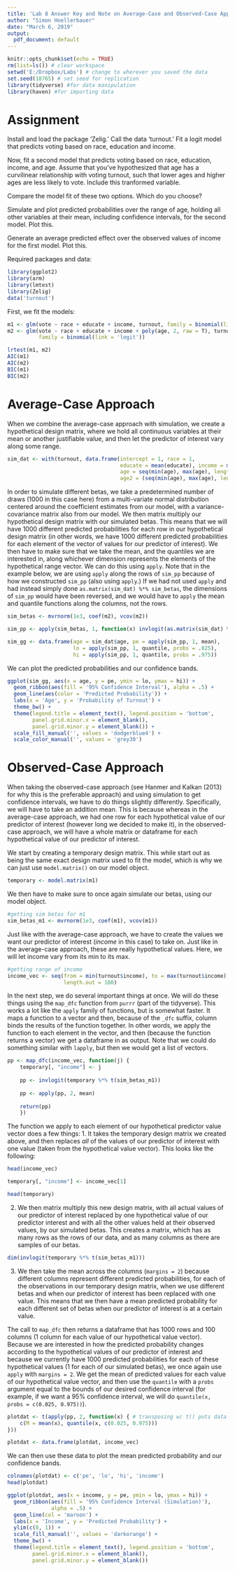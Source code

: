 ---
title: 'Lab 8 Answer Key and Note on Average-Case and Observed-Case Approachs'
author: "Simon Hoellerbauer"
date: "March 6, 2019"
output:
  pdf_document: default
---

```{r setup, include=FALSE}
knitr::opts_chunk$set(echo = TRUE)
rm(list=ls()) # clear workspace
setwd('E:/Dropbox/Labs') # change to wherever you saved the data
set.seed(18765) # set seed for replication
library(tidyverse) #for data manipulation
library(haven) #for importing data
```


# Assignment

Install and load the package 'Zelig.' Call the data 'turnout.' Fit a logit model that predicts voting based on race, education and income. 

Now, fit a second model that predicts voting based on race, education, income, and age. Assume that you've hypothesized that age has a curvilinear relationship with voting turnout, such that lower ages and higher ages are less likely to vote. Include this tranformed variable.

Compare the model fit of these two options. Which do you choose?

Simulate and plot predicted probabilities over the range of age, holding all other variables at their mean, including confidence intervals, for the second model. Plot this.

Generate an average predicted effect over the observed values of income for the first model. Plot this.

Required packages and data:
```{r, message=FALSE}
library(ggplot2)
library(arm)
library(lmtest)
library(Zelig)
data('turnout')
```


First, we fit the models:
```{r}
m1 <- glm(vote ~ race + educate + income, turnout, family = binomial(link = 'logit'))
m2 <- glm(vote ~ race + educate + income + poly(age, 2, raw = T), turnout, 
          family = binomial(link = 'logit'))

lrtest(m1, m2)
AIC(m1)
AIC(m2)
BIC(m1)
BIC(m2)
```

# Average-Case Approach

When we combine the average-case approach with simulation, we create a hypothetical design matrix, where we hold all continuous variables at their mean or another justifiable value, and then let the predictor of interest vary along some range. 


```{r}
sim_dat <- with(turnout, data.frame(intercept = 1, race = 1,
                                    educate = mean(educate), income = mean(income),
                                    age = seq(min(age), max(age), length.out = 100),
                                    age2 = (seq(min(age), max(age), length.out = 100))^2))
```

In order to simulate different betas, we take a predetermined number of draws (1000 in this case here) from a multi-variate normal distribution centered around the coefficient estimates from our model, with a variance-covariance matrix also from our model. We then matrix multiply our hypothetical design matrix with our simulated betas. This means that we will have 1000 different predicted probabilities for each row in our hypothetical design matrix (in other words, we have 1000 different predicted probabilities for each element of the vector of values for our predictor of interest). We then have to make sure that we take the mean, and the quantiles we are interested in, along whichever dimension represents the elements of the hypothetical range vector. We can do this using `apply`. Note that in the example below, we are using `apply` along the rows of `sim_pp` because of how we constructed `sim_pp` (also using `apply`.) If we had not used `apply` and had instead simply done `as.matrix(sim_dat) %*% sim_betas`, the dimensions of `sim_pp` would have been reversed, and we would have to `apply` the mean and quantile functions along the columns, not the rows. 
```{r}
sim_betas <- mvrnorm(1e3, coef(m2), vcov(m2))

sim_pp <- apply(sim_betas, 1, function(x) invlogit(as.matrix(sim_dat) %*% x))

sim_gg <- data.frame(age = sim_dat$age, pe = apply(sim_pp, 1, mean),
                     lo = apply(sim_pp, 1, quantile, probs = .025),
                     hi = apply(sim_pp, 1, quantile, probs = .975))
```

We can plot the predicted probabilities and our confidence bands.
```{r}
ggplot(sim_gg, aes(x = age, y = pe, ymin = lo, ymax = hi)) +
  geom_ribbon(aes(fill = '95% Confidence Interval'), alpha = .5) +
  geom_line(aes(color = 'Predicted Probability')) +
  labs(x = 'Age', y = 'Probability of Turnout') +
  theme_bw() +
  theme(legend.title = element_text(), legend.position = 'bottom',
        panel.grid.minor.x = element_blank(),
        panel.grid.minor.y = element_blank()) +
  scale_fill_manual('', values = 'dodgerblue4') +
  scale_color_manual('', values = 'grey30')
```

# Observed-Case Approach

When taking the observed-case approach (see Hanmer and Kalkan (2013) for why this is the preferable approach) and using simulation to get confidence intervals, we have to do things slightly differently. Specifically, we will have to take an addition mean. This is because whereas in the average-case approach, we had one row for each hypothetical value of our predictor of interest (however long we decided to make it), in the observed-case approach, we will have a whole matrix or dataframe for each hypothetical value of our predictor of interest.

We start by creating a temporary design matrix. This while start out as being the same exact design matrix used to fit the model, which is why we can just use `model.matrix()` on our model object.

```{r}
temporary <- model.matrix(m1)
```

We then have to make sure to once again simulate our betas, using our model object.
```{r}
#getting sim betas for m1
sim_betas_m1 <- mvrnorm(1e3, coef(m1), vcov(m1))
```

Just like with the average-case approach, we have to create the values we want our predictor of interest (*income* in this case) to take on. Just like in the average-case approach, these are really hypothetical values. Here, we will let income vary from its min to its max.
```{r}
#getting range of income
income_vec <- seq(from = min(turnout$income), to = max(turnout$income),
                  length.out = 100)
```

In the next step, we do several important things at once. We will do these things using the `map_dfc` function from `purrr` (part of the tidyverse). This works a lot like the `apply` family of functions, but is somewhat faster. It maps a function to a vector and then, because of the `_dfc` suffix, column binds the results of the function together. In other words, we apply the function to each element in the vector, and then (because the function returns a vector) we get a dataframe in as output. Note that we could do something similar with `lapply`, but then we would get a list of vectors.

```{r}
pp <- map_dfc(income_vec, function(j) {
    temporary[, "income"] <- j
    
    pp <- invlogit(temporary %*% t(sim_betas_m1))
    
    pp <- apply(pp, 2, mean)
  
    return(pp)
    })
```


The function we apply to each element of our hypothetical predictor value vector does a few things:
1. It takes the temporary design matrix we created above, and then replaces *all* of the values of our predictor of interest with one value (taken from the hypothetical value vector).
This looks like the following:
```{r}
head(income_vec)

temporary[, "income"] <- income_vec[1]

head(temporary)
```
2. We then matrix multiply this new design matrix, with all actual values of our predictor of interest replaced by one hypothetical value of our predictor interest and with all the other values held at their observed values, by our simulated betas. This creates a matrix, which has as many rows as the rows of our data, and as many columns as there are samples of our betas.  
```{r}
dim(invlogit(temporary %*% t(sim_betas_m1)))
```
3. We then take the mean across the columns (`margins = 2`) because different columns represent different predicted probabilities, for each of the observations in our temporary design matrix, when we use different betas and when our predictor of interest has been replaced with one value. This means that we then have a mean predicted probability for each different set of betas when our predictor of interest is at a certain value.

The call to `map_dfc` then returns a dataframe that has 1000 rows and 100 columns (1 column for each value of our hypothetical value vector). Because we are interested in how the predicted probability changes according to the hypothetical values of our predictor of interest and because we currently have 1000 predicted probabilities for each of these hypothetical values (1 for each of our simulated betas), we once again use `apply` with `margins = 2`. We get the mean of predicted values for each value of our hypothetical value vector, and then use the `quantile` with a `probs` argument equal to the bounds of our desired confidence interval (for example, if we want a 95% confidence interval, we will do `quantile(x, probs = c(0.025, 0.975))`).  

```{r}


plotdat <- t(apply(pp, 2, function(x) { # transposing w/ t() puts data into a column
    c(M = mean(x), quantile(x, c(0.025, 0.975)))
}))

plotdat <- data.frame(plotdat, income_vec)
```

We can then use these data to plot the mean predicted probability and our confidence bands.
```{r}
colnames(plotdat) <- c('pe', 'lo', 'hi', 'income')
head(plotdat)

ggplot(plotdat, aes(x = income, y = pe, ymin = lo, ymax = hi)) +
  geom_ribbon(aes(fill = '95% Confidence Interval (Simulation)'),
              alpha = .5) +
  geom_line(col = 'maroon') +
  labs(x = 'Income', y = 'Predicted Probability') +
  ylim(c(0, 1)) +
  scale_fill_manual('', values = 'darkorange') +
  theme_bw() +
  theme(legend.title = element_text(), legend.position = 'bottom',
        panel.grid.minor.x = element_blank(),
        panel.grid.minor.y = element_blank())
```

